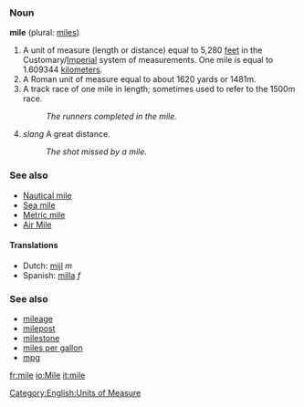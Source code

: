 === Noun ===
'''mile''' (plural: [[miles]])

# A unit of measure (length or distance) equal to 5,280 [[feet]] in the Customary/[[Imperial]] system of measurements. One mile is equal to 1.609344 [[kilometer]]s.
# A Roman unit of measure equal to about 1620 yards or 1481m.
# A track race of one mile in length; sometimes used to refer to the 1500m race.
#:''The runners completed in the mile.''
# ''slang'' A great distance.
#:''The shot missed by a mile.''

=== See also ===
* [[Nautical mile]]
* [[Sea mile]]
* [[Metric mile]]
* [[Air Mile]]

====Translations====
*Dutch: [[mijl]] ''m''
*Spanish: [[milla]] ''f''

===See also===
*[[mileage]]
*[[milepost]]
*[[milestone]]
*[[miles per gallon]]
*[[mpg]]

[[Category:English:Units of Measure]]

[[fr:mile]]
[[io:Mile]]
[[it:mile]]